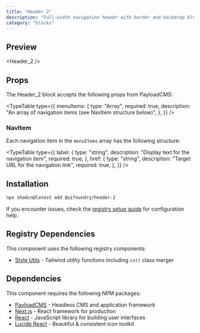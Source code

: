 ```yaml
---
title: "Header 2"
description: "Full-width navigation header with border and backdrop blur effects"
category: "blocks"
---
```


## Preview

<Header_2 />

## Props

The Header_2 block accepts the following props from PayloadCMS:

<TypeTable
  type={{
    menuItems: {
      type: "Array<NavItem>",
      required: true,
      description: "An array of navigation items (see NavItem structure below)",
    },
  }}
/>

### NavItem

Each navigation item in the `menuItems` array has the following structure:

<TypeTable
  type={{
    label: {
      type: "string",
      description: "Display text for the navigation item",
      required: true,
    },
    href: {
      type: "string",
      description: "Target URL for the navigation link",
      required: true,
    },
  }}
/>

## Installation

```bash
npx shadcn@latest add @uifoundry/header-2
```

If you encounter issues, check the [registry setup guide](/docs/registry-setup) for configuration help.

## Registry Dependencies

This component uses the following registry components:

- [Style Utils](/docs/lib/style-utils) - Tailwind utility functions including `cn()` class merger

## Dependencies

This component requires the following NPM packages:

- [PayloadCMS](https://github.com/payloadcms/payload) - Headless CMS and application framework
- [Next.js](https://github.com/vercel/next.js) - React framework for production
- [React](https://github.com/facebook/react) - JavaScript library for building user interfaces
- [Lucide React](https://github.com/lucide-icons/lucide/tree/main/packages/lucide-react) - Beautiful & consistent icon toolkit
